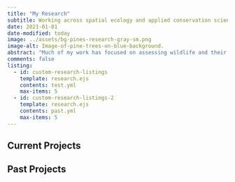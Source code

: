 ```yaml
---
title: "My Research"
subtitle: Working across spatial ecology and applied conservation science.
date: 2021-01-01
date-modified: today
image: ../assets/bg-pines-research-gray-sm.png
image-alt: Image-of-pine-trees-on-blue-background.
abstract: "Much of my work has focused on assessing wildlife and their habitats using geospatial tools and techniques aimed at applied conservation, expanding both my technical skillset and my appreciation for science."
comments: false
listing:
  - id: custom-research-listings
    template: research.ejs
    contents: test.yml
    max-items: 5
  - id: custom-research-listings-2
    template: research.ejs
    contents: past.yml
    max-items: 5
---
```


## Current Projects

::: {#custom-research-listings}
:::

## Past Projects {.mt-0}

::: {#custom-research-listings-2}
:::





<!-- ### My Research Geography -->

<!-- I am fortunate to have worked extensively across the Midwestern United States on a diversity of projects. The map below displays my research influence across this region where I have conducted research. -->


<!-- # ```{r} -->
<!-- # #| echo: false -->
<!-- # #| warning: false -->
<!-- # library(leaflet) -->
<!-- # library(sf) -->
<!-- # library(mapview) -->
<!-- #  -->
<!-- # sites <- sf::st_read("features_for_website.geojson", quiet = TRUE) -->
<!-- #  -->
<!-- # bbox <- sf::st_bbox(sites) -->
<!-- #  -->
<!-- # m <- leaflet(sites, options = leafletOptions(minZoom = 5)) |> -->
<!-- #   addProviderTiles(providers$OpenStreetMap.HOT) |> -->
<!-- #   addPolygons(label = ~as.character(Name), -->
<!-- #               labelOptions = labelOptions(noHide = FALSE, -->
<!-- #                                           direction = "bottom"), -->
<!-- #               color = "red") |> -->
<!-- #   setMaxBounds(lng1 = -125.69159, lat1 = 24.33702, -->
<!-- #                lng2 = -63.43924, lat2 = 50.50496) -->
<!-- #  -->
<!-- # mapshot(m, file = "img-screenshot-map.png") -->
<!-- #  -->
<!-- # ``` -->


